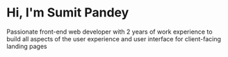 # Hi, I'm Sumit Pandey

Passionate front-end web developer with 2 years of work experience to build all aspects of the user experience and user interface for client-facing landing pages
